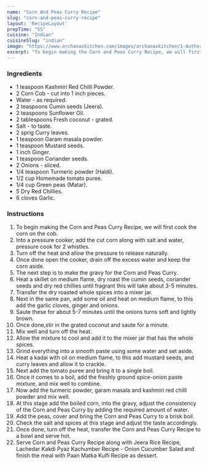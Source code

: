 ---
name: "Corn And Peas Curry Recipe"
slug: "corn-and-peas-curry-recipe"
layout: 'RecipeLayout'
prepTime: "55"
cuisine: "Indian"
cuisineSlug: "indian"
image: "https://www.archanaskitchen.com/images/archanaskitchen/1-Author/sibyl-archanaskitchen.com/Sweet_On_The_Cob_Corn_Peas_Curry_Recipe_Bhutte_Matar_Ki_Sabzi_8_1600.jpg"
excerpt: "To begin making the Corn and Peas Curry Recipe, we will first cook the corn on the cob"
---

### Ingredients

- 1 teaspoon Kashmiri Red Chilli Powder.
- 2 Corn Cob - cut into 1 inch pieces.
- Water - as required.
- 2 teaspoons Cumin seeds (Jeera).
- 2 teaspoons Sunflower Oil.
- 2 tablespoons Fresh coconut - grated.
- Salt - to taste.
- 2 sprig Curry leaves.
- 1 teaspoon Garam masala powder.
- 1 teaspoon Mustard seeds.
- 1 inch Ginger.
- 1 teaspoon Coriander seeds.
- 2 Onions - sliced.
- 1/4 teaspoon Turmeric powder (Haldi).
- 1/2 cup Homemade tomato puree.
- 1/4 cup Green peas (Matar).
- 5 Dry Red Chillies.
- 6 cloves Garlic.

### Instructions

1. To begin making the Corn and Peas Curry Recipe, we will first cook the corn on the cob.
1. Into a pressure cooker, add the cut corn along with salt and water, pressure cook for 2 whistles.
1. Turn off the heat and allow the pressure to release naturally.
1. Once done open the cooker, drain off the excess water and keep the corn aside.
1. The next step is to make the gravy for the Corn and Peas Curry.
1. Heat a skillet on medium flame, dry roast the cumin seeds, coriander seeds and dry red chillies until fragrant this will take about 3-5 minutes.
1. Transfer the dry roasted whole spices into a mixer jar.
1. Next in the same pan, add some oil and heat on medium flame, to this add the garlic cloves, ginger and onions.
1. Saute these for about 5-7 minutes until the onions turns soft and lightly brown.
1. Once done,stir in the grated coconut and saute for a minute.
1. Mix well and turn off the heat.
1. Allow the mixture to cool and add it to the mixer jar that has the whole spices.
1. Grind everything into a smooth paste using some water and set aside.
1. Heat a kadai with oil on medium flame, to this add mustard seeds, and curry leaves and allow it to crackle.
1. Next add the tomato puree and bring it to a single boil.
1. Once it comes to a boil, add the freshly ground spice-onion paste mixture, and mix well to combine.
1. Now add the turmeric powder, garam masala and kashmiri red chilli powder and mix well.
1. At this stage add the boiled corn, into the gravy, adjust the consistency of the Corn and Peas Curry by adding the required amount of water.
1. Add the peas, cover and bring the Corn and Peas Curry to a brisk boil.
1. Check the salt and spices at this stage and adjust the taste accordingly.
1. Once done, turn off the heat, transfer the Corn and Peas Curry Recipe to a bowl and serve hot.
1. Serve Corn and Peas Curry Recipe along with Jeera Rice Recipe, Lachedar Kakdi Pyaz Kachumber Recipe - Onion Cucumber Salad and finish the meal with Paan Matka Kulfi Recipe as dessert.
